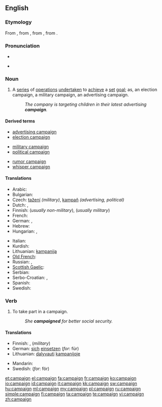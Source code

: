 ==English==
{{wikipedia}}

===Etymology===
From {{etyl|fr}} {{term|campagne|lang=fr}}, from {{etyl|it}} {{term|campagna||field, military operation|lang=it}}, from {{etyl|LL.}} {{term|campania|campānia|open country, battlefield|lang=la}}, from {{etyl|la}} {{term|campus||field|lang=la}}.

===Pronunciation===
* {{audio|en-us-campaign.ogg|Audio (US)}}

* {{rhymes|eɪn}}

===Noun===
{{en-noun}}

# A [[series]] of [[operation]]s [[undertaken]] to [[achieve]] a [[set]] [[goal]]; as, an election campaign, a military campaign, an advertising campaign.
#: ''The company is targeting children in their latest advertising '''campaign'''.''

====Derived terms====
{{rel-top3|Terms derived from ''campaign'' (noun)}}
* [[advertising campaign]]
* [[election campaign]]
{{rel-mid3}}
* [[military campaign]]
* [[political campaign]]
{{rel-mid3}}
* [[rumor campaign]]
* [[whisper campaign]]
{{rel-bottom}}

====Translations====
{{trans-top|series of operations undertaken to achieve a set goal}}
* Arabic: {{t|ar|حملة|f|alt=حَمْلة|tr=Hamla(t)}}
* Bulgarian: {{t+|bg|кампания|f}}
* Czech: [[tažení]] {{n}} ''(military)'', [[kampaň]] {{f}} ''(advertising, political)''
* Dutch: {{t+|nl|campagne|f}}, {{t+|nl|veldtocht|m}}
* Finnish: {{t-|fi|kampanja}} (''usually non-military''), {{t-|fi|sotaretki}} (''usually military'')
* French: {{t+|fr|campagne|f}}
* German: {{t+|de|Kampagne|f}}, {{t+|de|Feldzug|m}}
* Hebrew: {{t+|he|מערכה|f}}
* Hungarian: {{t+|hu|kampány}}, {{t-|hu|hadjárat}}
{{trans-mid}}
* Italian: {{t+|it|campagna|f}}
* Kurdish: {{ku-Arab|[[حه‌مله‌]]}}
* Lithuanian: [[kampanija]]
* [[Old French]]: {{tø|fro|cumpaigne|f}}
* Russian: {{t+|ru|поход|m|tr=poxód}}, {{t+|ru|кампания|f|tr=kampánija}}
* [[Scottish Gaelic]]: {{t|gd|iomairt|f}}
* Serbian: {{t-|sr|pohod|m}}
* Serbo-Croatian: {{tø|sh|kampanja|xs=Serbo-Croatian}},  {{tø|sh|pohod|xs=Serbo-Croatian}}
* Spanish: {{t-|es|campaña|f}}
* Swedish: {{t+|sv|kampanj}}
{{trans-bottom}}

===Verb===
{{en-verb}}

# {{intransitive}} To take part in a campaign.
#: ''She '''campaigned''' for better social security.''

====Translations====
{{trans-top|to take part in a campaign}}
* Finnish: {{t-|fi|kampanjoida}}, {{t+|fi|sotia}} (''military'')
* German: [[sich]] [[einsetzen]] (''for'': für)
* Lithuanian: [[dalyvauti]] [[kampanijoje]]
{{trans-mid}}
* Mandarin: {{t|zh|zh|tr=zh|sc=Hani}}
* Swedish: {{t+|sv|kampanj|c}} (''for'': för)
{{trans-bottom}}

[[et:campaign]]
[[el:campaign]]
[[fa:campaign]]
[[fr:campaign]]
[[ko:campaign]]
[[io:campaign]]
[[id:campaign]]
[[it:campaign]]
[[kk:campaign]]
[[sw:campaign]]
[[hu:campaign]]
[[ml:campaign]]
[[my:campaign]]
[[pl:campaign]]
[[ru:campaign]]
[[simple:campaign]]
[[fi:campaign]]
[[ta:campaign]]
[[te:campaign]]
[[vi:campaign]]
[[zh:campaign]]